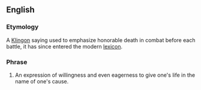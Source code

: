 ==English==
===Etymology===
A [[Klingon]] saying used to emphasize honorable death in combat before each battle, it has since entered the modern [[lexicon]].

===Phrase===
{{infl|en|phrase|head=[[today]] [[is]] [[a]] [[good]] [[day]] [[to]] [[die]]}}
#An expression of willingness and even eagerness to give one's life in the name of one's cause.